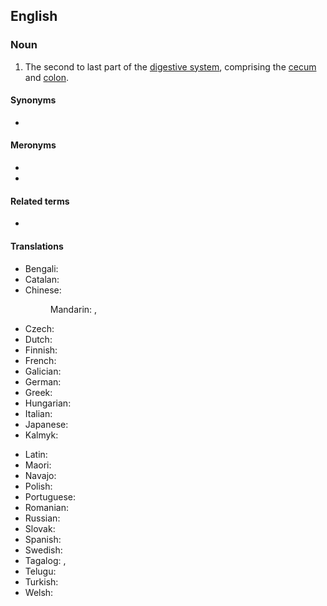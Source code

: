 {{also|large-intestine}}
==English==
{{wikipedia}}

===Noun===
{{en-noun}}

# {{lb|en|anatomy}} The second to last part of the [[digestive system]], comprising the [[cecum]] and [[colon]].

====Synonyms====
* {{l|en|large bowel}}

====Meronyms====
* {{l|en|caecum}}
* {{l|en|colon}}

====Related terms====
* {{l|en|small intestine}}

====Translations====
{{trans-top|bodily organ}}
* Bengali: {{t|bn|বৃহদান্ত্র|sc=Beng}}
* Catalan: {{t|ca|intestí gros|m}}
* Chinese:
*: Mandarin: {{t+|cmn|大腸|sc=Hani}}, {{t+|cmn|大肠|tr=dàcháng|sc=Hani}}
* Czech: {{t+|cs|tlusté střevo|n}}
* Dutch: {{t+|nl|dikke darm|m}}
* Finnish: {{t+|fi|paksusuoli}}
* French: {{t+|fr|gros intestin|m}}
* Galician: {{t+|gl|intestino groso|m}}
* German: {{t+|de|Dickdarm|m}}
* Greek: {{t+|el|παχύ έντερο|n}}
* Hungarian: {{t+|hu|vastagbél}}
* Italian: {{t+|it|intestino crasso|m}}
* Japanese: {{t+|ja|大腸|tr=[[だいちょう]], daichō}}
* Kalmyk: {{t|xal|һолһа}}
{{trans-mid}}
* Latin: {{t|la|longao|m}}
* Maori: {{t|mi|kōpiro nui}}
* Navajo: {{t|nv|achʼíídííl}}
* Polish: {{t+|pl|jelito grube|n}}
* Portuguese: {{t+|pt|intestino grosso|m}}
* Romanian: {{t|ro|intestin gros|n}}
* Russian: {{t+|ru|то́лстая кишка́|f}}
* Slovak: {{t+|sk|hrubé črevo}}
* Spanish: {{t+|es|intestino grueso|m}}
* Swedish: {{t+|sv|tjocktarm|c}}
* Tagalog: {{t|tl|bitukang malaki}}, {{t|tl|isaw}}
* Telugu: {{t|te|పెద్ద పేగు}}
* Turkish: {{t|tr|kalın barsak}}
* Welsh: {{t|cy|coluddyn mawr|m}}
{{trans-bottom}}